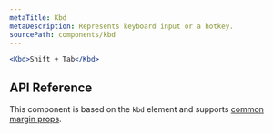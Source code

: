 ```yaml
---
metaTitle: Kbd
metaDescription: Represents keyboard input or a hotkey.
sourcePath: components/kbd
---
```


```jsx live=true
<Kbd>Shift + Tab</Kbd>
```

## API Reference

This component is based on the `kbd` element and supports [common margin props](/themes/docs/overview/layout#margin-props).

<ThemesPropsTable defs="kbdPropDefs" />
